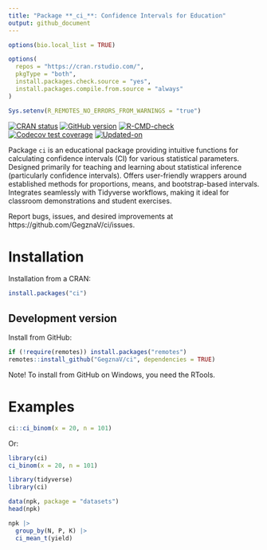 ```yaml
---
title: "Package **_ci_**: Confidence Intervals for Education"
output: github_document
---
```


<!-- README.md is generated from README.Rmd. Please edit that file -->

```r
options(bio.local_list = TRUE)

options(
  repos = "https://cran.rstudio.com/",
  pkgType = "both",
  install.packages.check.source = "yes",
  install.packages.compile.from.source = "always"
)

Sys.setenv(R_REMOTES_NO_ERRORS_FROM_WARNINGS = "true")
```


<!-- badges: start -->
[![CRAN status](https://www.r-pkg.org/badges/version/ci)](https://CRAN.R-project.org/package=ci)
[![GitHub version](https://img.shields.io/badge/GitHub-`r packageVersion("ci")`-brightgreen.svg)](https://github.com/GegznaV/ci)
[![R-CMD-check](https://github.com/GegznaV/ci/workflows/R-CMD-check/badge.svg)](https://github.com/GegznaV/ci/actions)
[![Codecov test coverage](https://codecov.io/gh/GegznaV/ci/graph/badge.svg)](https://app.codecov.io/gh/GegznaV/ci)
[![Updated-on](https://img.shields.io/badge/Updated%20on-`r gsub('-', '--', Sys.Date())`-yellowgreen.svg)](/commits/master)
<!-- badges: end -->


Package `ci` is an educational package providing intuitive functions for calculating 
confidence intervals (CI) for various statistical parameters.
Designed primarily for teaching and learning about statistical inference
(particularly confidence intervals). 
Offers user-friendly wrappers around established methods for proportions, 
means, and bootstrap-based intervals. Integrates seamlessly with Tidyverse 
workflows, making it ideal for classroom demonstrations and student exercises.

Report bugs, issues, and desired improvements at https://github.com/GegznaV/ci/issues.


# Installation

Installation from a CRAN:
```r
install.packages("ci")
```

## Development version


Install from GitHub:

```r
if (!require(remotes)) install.packages("remotes")
remotes::install_github("GegznaV/ci", dependencies = TRUE)
```

Note! To install from GitHub on Windows, you need the RTools.



# Examples

```r
ci::ci_binom(x = 20, n = 101)
```
Or:
```r
library(ci)
ci_binom(x = 20, n = 101)
```


```r
library(tidyverse)
library(ci)

data(npk, package = "datasets")
head(npk)

npk |>
  group_by(N, P, K) |> 
  ci_mean_t(yield)
```
